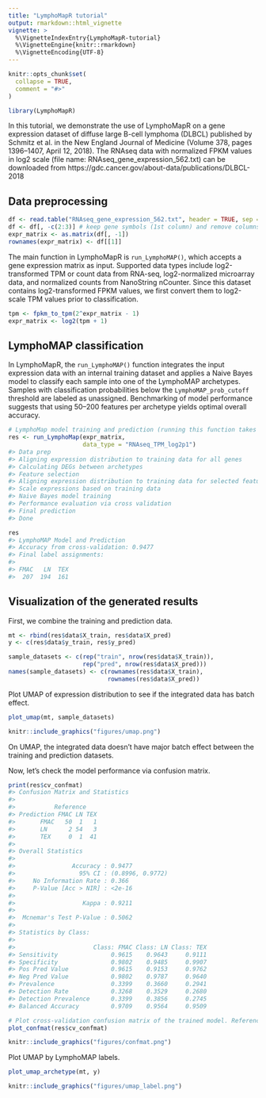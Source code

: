 ```yaml
---
title: "LymphoMapR tutorial"
output: rmarkdown::html_vignette
vignette: >
  %\VignetteIndexEntry{LymphoMapR-tutorial}
  %\VignetteEngine{knitr::rmarkdown}
  %\VignetteEncoding{UTF-8}
---
```


```r
knitr::opts_chunk$set(
  collapse = TRUE,
  comment = "#>"
)
```

```r
library(LymphoMapR)
```

In this tutorial, we demonstrate the use of LymphoMapR on a gene expression dataset of diffuse large B-cell lymphoma (DLBCL) published by Schmitz et al. in the New England Journal of Medicine (Volume 378, pages 1396–1407, April 12, 2018). The RNAseq data with normalized FPKM values in log2 scale (file name: RNAseq_gene_expression_562.txt) can be downloaded from https://gdc.cancer.gov/about-data/publications/DLBCL-2018

## Data preprocessing

```r
df <- read.table("RNAseq_gene_expression_562.txt", header = TRUE, sep = "\t")
df <- df[, -c(2:3)] # keep gene symbols (1st column) and remove columns 2-3 of gene meta data
expr_matrix <- as.matrix(df[, -1])
rownames(expr_matrix) <- df[[1]]
```

The main function in LymphoMapR is `run_LymphoMAP()`, which accepts a gene expression matrix as input. Supported data types include log2-transformed TPM or count data from RNA-seq, log2-normalized microarray data, and normalized counts from NanoString nCounter. Since this dataset contains log2-transformed FPKM values, we first convert them to log2-scale TPM values prior to classification.

```r
tpm <- fpkm_to_tpm(2^expr_matrix - 1)
expr_matrix <- log2(tpm + 1)
```

## LymphoMAP classification

In LymphoMapR, the `run_LymphoMAP()` function integrates the input expression data with an internal training dataset and applies a Naive Bayes model to classify each sample into one of the LymphoMAP archetypes. Samples with classification probabilities below the `LymphoMAP_prob_cutoff` threshold are labeled as unassigned. Benchmarking of model performance suggests that using 50–200 features per archetype yields optimal overall accuracy.

```r
# LymphoMap model training and prediction (running this function takes ~3 minutes)
res <- run_LymphoMap(expr_matrix, 
                     data_type = "RNAseq_TPM_log2p1")
#> Data prep
#> Aligning expression distribution to training data for all genes
#> Calculating DEGs between archetypes
#> Feature selection
#> Aligning expression distribution to training data for selected features
#> Scale expressions based on training data
#> Naive Bayes model training
#> Performance evaluation via cross validation
#> Final prediction
#> Done
```

```r
res
#> LymphoMAP Model and Prediction
#> Accuracy from cross-validation: 0.9477 
#> Final label assignments:
#> 
#> FMAC   LN  TEX
#>  207  194  161
```

## Visualization of the generated results

First, we combine the training and prediction data.

```r
mt <- rbind(res$data$X_train, res$data$X_pred)
y <- c(res$data$y_train, res$y_pred)

sample_datasets <- c(rep("train", nrow(res$data$X_train)),
                     rep("pred", nrow(res$data$X_pred)))
names(sample_datasets) <- c(rownames(res$data$X_train),
                            rownames(res$data$X_pred))
```

Plot UMAP of expression distribution to see if the integrated data has batch effect.

```r
plot_umap(mt, sample_datasets)
```

```r
knitr::include_graphics("figures/umap.png")
```

On UMAP, the integrated data doesn't have major batch effect between the training and prediction datasets.

Now, let's check the model performance via confusion matrix.

```r
print(res$cv_confmat)
#> Confusion Matrix and Statistics
#> 
#>           Reference
#> Prediction FMAC LN TEX
#>       FMAC   50  1   1
#>       LN      2 54   3
#>       TEX     0  1  41
#> 
#> Overall Statistics
#>                                           
#>                Accuracy : 0.9477          
#>                  95% CI : (0.8996, 0.9772)
#>     No Information Rate : 0.366           
#>     P-Value [Acc > NIR] : <2e-16          
#>                                           
#>                   Kappa : 0.9211          
#>                                           
#>  Mcnemar's Test P-Value : 0.5062          
#> 
#> Statistics by Class:
#> 
#>                      Class: FMAC Class: LN Class: TEX
#> Sensitivity               0.9615    0.9643     0.9111
#> Specificity               0.9802    0.9485     0.9907
#> Pos Pred Value            0.9615    0.9153     0.9762
#> Neg Pred Value            0.9802    0.9787     0.9640
#> Prevalence                0.3399    0.3660     0.2941
#> Detection Rate            0.3268    0.3529     0.2680
#> Detection Prevalence      0.3399    0.3856     0.2745
#> Balanced Accuracy         0.9709    0.9564     0.9509
```

```r
# Plot cross-validation confusion matrix of the trained model. Reference: true labels.
plot_confmat(res$cv_confmat)
```

```r
knitr::include_graphics("figures/confmat.png")
```

Plot UMAP by LymphoMAP labels.

```r
plot_umap_archetype(mt, y)
```

```r
knitr::include_graphics("figures/umap_label.png")
```

